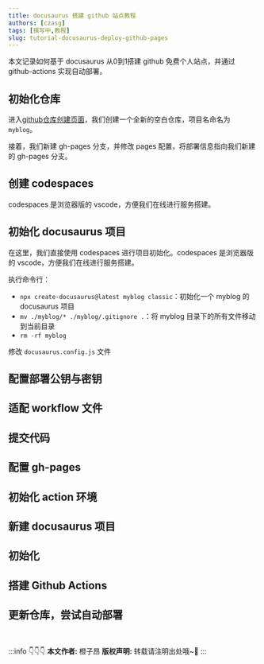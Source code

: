 ```yaml
---
title: docusaurus 搭建 github 站点教程
authors: [czasg]
tags: [撰写中,教程]
slug: tutorial-docusaurus-deploy-github-pages
---
```



<!--package-->

本文记录如何基于 docusaurus 从0到1搭建 github 免费个人站点，并通过 github-actions 实现自动部署。

<!--truncate-->

## 初始化仓库
进入[github仓库创建页面](https://github.com/new)，我们创建一个全新的空白仓库，项目名命名为 `myblog`。

接着，我们新建 gh-pages 分支，并修改 pages 配置，将部署信息指向我们新建的 gh-pages 分支。

## 创建 codespaces
codespaces 是浏览器版的 vscode，方便我们在线进行服务搭建。


## 初始化 docusaurus 项目
在这里，我们直接使用 codespaces 进行项目初始化。codespaces 是浏览器版的 vscode，方便我们在线进行服务搭建。

执行命令行：
- `npx create-docusaurus@latest myblog classic`：初始化一个 myblog 的 docusaurus 项目
- `mv ./myblog/* ./myblog/.gitignore .`：将 myblog 目录下的所有文件移动到当前目录
- `rm -rf myblog`

修改 `docusaurus.config.js` 文件


## 配置部署公钥与密钥


## 适配 workflow 文件


## 提交代码




## 配置 gh-pages
## 初始化 action 环境
## 新建 docusaurus 项目
## 初始化
## 搭建 Github Actions
## 更新仓库，尝试自动部署


<br/>

:::info 👇👇👇
**本文作者:** 橙子昂
**版权声明:** 转载请注明出处哦~👮‍
:::
